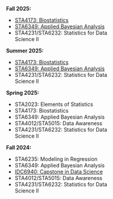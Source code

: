 ::: {.columns}

:::

::: {.columns}

::: {.column width="20%"}

:::

::: {.column width="60%"}
**Fall 2025:**

- [STA4173: Biostatistics](http://samanthaseals.github.io/STA4173Fa25)
- [STA6349: Applied Bayesian Analysis](http://samanthaseals.github.io/STA6349Fa25)
- STA4231/STA6232: Statistics for Data Science II

**Summer 2025:**

- [STA4173: Biostatistics](http://samanthaseals.github.io/STA4173Su25)
- [STA6349: Applied Bayesian Analysis](http://samanthaseals.github.io/STA6349Su25)
- STA4231/STA6232: Statistics for Data Science II

**Spring 2025:**

- STA2023: Elements of Statistics
- STA4173: Biostatistics
- STA6349: Applied Bayesian Analysis
- STA4012/STA5015: Data Awareness
- STA4231/STA6232: Statistics for Data Science II

**Fall 2024:**

- STA6235: Modeling in Regression
- STA6349: Applied Bayesian Analysis
- [IDC6940: Capstone in Data Science](https://capstone4ds.github.io/)
- STA4012/STA5015: Data Awareness
- STA4231/STA6232: Statistics for Data Science II
:::

::: {.column width="20%"}

:::



:::




